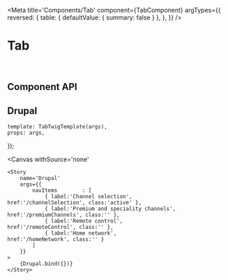



<Meta 
    title='Components/Tab' 
    component={TabComponent}
    argTypes={{
        reversed: {
            table: { defaultValue: { summary: false } },
        },
    }}
/>


# Tab

<br/>



## Component API

<Props of={TabComponent} />




## Drupal

    template: TabTwigTemplate(args),
    props: args,
});

<Canvas
    withSource='none'
>
    <Story 
        name='Drupal'
        args={{ 
            navItems        : [
                { label:'Channel selection',                href:'/channelSelection', class:'active' },
                { label:'Premium and speciality channels',  href:'/premiumChannels', class:'' },
                { label:'Remote control',                   href:'/remoteControl', class:'' },
                { label:'Home network',                     href:'/homeNetwork', class:'' }
            ]
        }}
    >
        {Drupal.bind({})}
    </Story>
</Canvas>